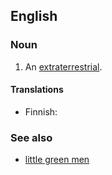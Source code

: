 ==English==

===Noun===
{{en-noun|head=[[bug]]-[[eyed]] [[monster]]}}

# {{context|science fiction|derogatory|lang=en}} An [[extraterrestrial]].

====Translations====
{{trans-top|bug-eyed monster}}
* Finnish: {{t|fi|[[mulkosilmäinen]] [[hirviö]]}}
{{trans-mid}}
{{trans-bottom}}

===See also===
* [[little green men]]